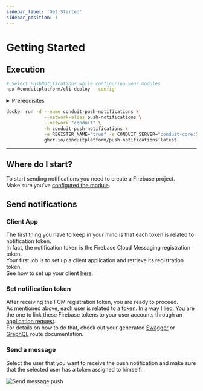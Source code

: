 ```yaml
---
sidebar_label: 'Get Started'
sidebar_position: 1
---
```



# Getting Started

## Execution

<Tabs>
<TabItem value="cli" label="CLI">

``` bash
# Select PushNotifications while configuring your modules
npx @conduitplatform/cli deploy --config
```
</TabItem>

<TabItem value="docker" label="Docker">
<details><summary>Prerequisites</summary>

``` bash
# Set up the Container Network
docker network create conduit

# Start Redis
docker run -d --name conduit-redis \
              --network-alias redis \
              --network "conduit" \
              -h conduit-redis \
              -p 6379:6379 \
              docker.io/library/redis:latest

# Start Conduit
docker run -d --name conduit-core \
              --network-alias conduit \
              --network "conduit" \
              -h conduit-core \
              -p 55152:55152 -p 3030:3030 -p 3031:3031 \
              -e REDIS_HOST="conduit-redis" -e REDIS_PORT="6379" \
              ghcr.io/conduitplatform/conduit:latest

# Start MongoDB
docker run -d --name conduit-mongo \
              --network-alias mongo \
              --network "conduit" \
              -h conduit-mongo \
              -p 27017:27017 \
              docker.io/library/mongo:latest

# Start Database
docker run -d --name conduit-database \
              --network-alias database \
              --network "conduit" \
              -h conduit-database \
              -e REGISTER_NAME="true" -e CONDUIT_SERVER="conduit-core:55152" \
              -e DB_TYPE="mongodb" \
              -e DB_CONN_URI="mongodb://conduit-mongo:27017" \
              ghcr.io/conduitplatform/database:latest
# Start Router
docker run -d --name conduit-router \
              --network-alias router \
              --network "conduit" \
              -h conduit-router \
              -p 3000:3000 -p 3001:3001 \
              -e REGISTER_NAME="true" -e CONDUIT_SERVER="conduit-core:55152" \
              ghcr.io/conduitplatform/router:latest
```
</details>

``` bash
docker run -d --name conduit-push-notifications \
              --network-alias push-notifications \
              --network "conduit" \
              -h conduit-push-notifications \
              -e REGISTER_NAME="true" -e CONDUIT_SERVER="conduit-core:55152" \
              ghcr.io/conduitplatform/push-notifications:latest
```
</TabItem>
</Tabs>

-------------------------------------------------

## Where do I start?

To start sending notifications you need to create a Firebase project.<br />
Make sure you've [configured the module](./config).

## Send notifications

### Client App

The first thing you have to keep in your mind is that each token is related to notification token.<br />
In fact, the notification token is the Firebase Cloud Messaging registration token.<br />
Your first job is to set up a client application and retrieve its registration token.<br />
See how to set up your client [here](https://firebase.google.com/docs/cloud-messaging/js/client).

### Set notification token

After receiving the FCM registration token, you are ready to proceed.<br />
As mentioned above, each user is related to a token. In a way I lied.
You are the one to link these Firebase tokens to your user accounts through an [application request](../router#request-types-app).<br />
For details on how to do that, check out your generated [Swagger](../router/rest#swagger) or [GraphQL](../router/graphql) route documentation.

### Send a message

Select the user that you want to receive the push notification and make sure that the selected user has a token assigned to himself.

![Send message push](/img/modules/push-notifications/admin/send_notification.png)
